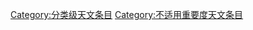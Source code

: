 {{Wikipedia category}}
{{categoryTOC}}
[[Category:分类级天文条目|Category:分类级天文条目]]
[[Category:不适用重要度天文条目|Category:不适用重要度天文条目]]